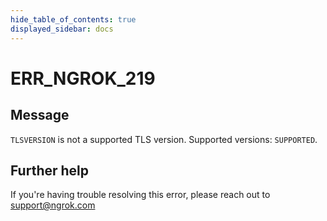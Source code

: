 ```yaml
---
hide_table_of_contents: true
displayed_sidebar: docs
---
```



# ERR_NGROK_219

## Message

`TLSVERSION` is not a supported TLS version. Supported versions: `SUPPORTED`.

<ErrorDetails error="err_ngrok_219" />

## Further help

If you're having trouble resolving this error, please reach out to [support@ngrok.com](mailto:support@ngrok.com?subject=Help%20with%20ERR_NGROK_219)
